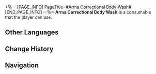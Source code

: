 <%-- [PAGE_INFO]
PageTitle=#Arma Correctional Body Wash#
[END_PAGE_INFO] --%>
{{Consumable Infobox
|id          = 408427
|image       = Item Arma Correctional Body Wash.png{{subst:void|<!--$UPLOAD:<<SpriteOutput/ItemFigures/408427.png>-<Item Arma Correctional Body Wash.png>-<Consumable Icons>>-->}}
|type        = Defense Consumables
|rarity      = 2
|effect      = Upon use, increases Effect RES of all allies by 20% for the next battle.
|description = The prisoners scrimped and saved the fatty meat from their meals, then used their ingenuity to procure alkali and bottom ash from the prison kitchen, only to produce one such bottle of body wash after several months of effort.<br />Admittedly, the quality is far from what you can buy outside, and occasional quality control issues do occur, but each drop of it is a condensed essence of the inmates' unfettered craftsmanship.
|effectType  = 
|effectType2 = 
|effectType3 = 
|recipe      = 
|source1     = [[The Arma Correctional Group]]
|source2     = 
|source3     = 
}}
{{Description|''"Isn't this exactly the kind of marketing you short-life species love?"''}}
'''Arma Correctional Body Wash''' is a consumable that the player can use.

==Other Languages==
{{Other Languages
|en   = Arma Correctional Body Wash
|zhs  = 铁窗牌沐浴露
|zht  = 鐵窗牌沐浴露
|ja   = 鉄窓ボディソープ
|ko   = 철창표 바디워시
|es   = Gel de ducha marca Arma
|fr   = Gel douche correctionnel d'Arma
|ru   = Тюремный гель для душа
|th   = เจลอาบน้ำแบรนด์ลูกกรงเหล็ก
|vi   = Sữa Tắm Arma
|de   = Gefängnis-Duschgel
|id   = Arma Correctional Body Wash
|pt   = Sabonete do Grupo Correcional Armah
}}

==Change History==
{{Change History|2.4}}

==Navigation==
{{Consumable Navbox}}